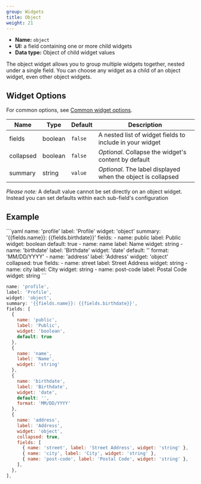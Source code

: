 ```yaml
---
group: Widgets
title: Object
weight: 21
---
```


- **Name:** `object`
- **UI:** a field containing one or more child widgets
- **Data type:** Object of child widget values

The object widget allows you to group multiple widgets together, nested under a single field. You can choose any widget as a child of an object widget, even other object widgets.

## Widget Options

For common options, see [Common widget options](/docs/widgets#common-widget-options).

| Name      | Type    | Default | Description                                                  |
| --------- | ------- | ------- | ------------------------------------------------------------ |
| fields    | boolean | `false` | A nested list of widget fields to include in your widget     |
| collapsed | boolean | `false` | _Optional_. Collapse the widget's content by default         |
| summary   | string  | `value` | _Optional_. The label displayed when the object is collapsed |

_Please note:_ A default value cannot be set directly on an object widget. Instead you can set defaults within each sub-field's configuration

## Example

<CodeTabs>
```yaml
name: 'profile'
label: 'Profile'
widget: 'object'
summary: '{{fields.name}}: {{fields.birthdate}}'
fields:
  - name: public
    label: Public
    widget: boolean
    default: true
  - name: name
    label: Name
    widget: string
  - name: 'birthdate'
    label: 'Birthdate'
    widget: 'date'
    default: ''
    format: 'MM/DD/YYYY'
  - name: 'address'
    label: 'Address'
    widget: 'object'
    collapsed: true
    fields:
      - name: street
        label: Street Address
        widget: string
      - name: city
        label: City
        widget: string
      - name: post-code
        label: Postal Code
        widget: string
```

```js
name: 'profile',
label: 'Profile',
widget: 'object',
summary: '{{fields.name}}: {{fields.birthdate}}',
fields: [
  {
    name: 'public',
    label: 'Public',
    widget: 'boolean',
    default: true
  },
  {
    name: 'name',
    label: 'Name',
    widget: 'string'
  },
  {
    name: 'birthdate',
    label: 'Birthdate',
    widget: 'date',
    default: '',
    format: 'MM/DD/YYYY'
  },
  {
    name: 'address',
    label: 'Address',
    widget: 'object',
    collapsed: true,
    fields: [
      { name: 'street', label: 'Street Address', widget: 'string' },
      { name: 'city', label: 'City', widget: 'string' },
      { name: 'post-code', label: 'Postal Code', widget: 'string' },
    ],
  },
],
```

</CodeTabs>
